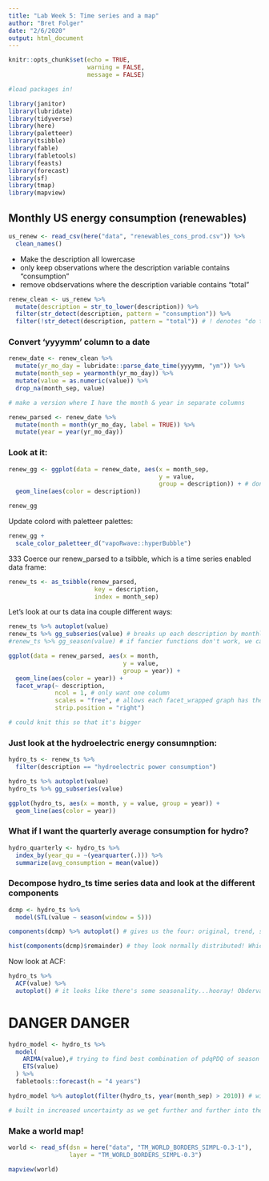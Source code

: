 ```yaml
---
title: "Lab Week 5: Time series and a map"
author: "Bret Folger"
date: "2/6/2020"
output: html_document
---
```


```r
knitr::opts_chunk$set(echo = TRUE,
                      warning = FALSE,
                      message = FALSE)
```


```r

#load packages in!

library(janitor)
library(lubridate)
library(tidyverse)
library(here)
library(paletteer)
library(tsibble)
library(fable)
library(fabletools)
library(feasts)
library(forecast)
library(sf)
library(tmap)
library(mapview)

```


## Monthly US energy consumption (renewables)

```r

us_renew <- read_csv(here("data", "renewables_cons_prod.csv")) %>% 
  clean_names()

```


 - Make the description all lowercase
 - only keep observations where the description variable contains "consumption"
 - remove obdservations where the description variable contains "total"
 
 
```r

renew_clean <- us_renew %>% 
  mutate(description = str_to_lower(description)) %>% 
  filter(str_detect(description, pattern = "consumption")) %>% 
  filter(!str_detect(description, pattern = "total")) # ! denotes "do the opposite"

```

### Convert 'yyyymm' column to a date

```r

renew_date <- renew_clean %>% 
  mutate(yr_mo_day = lubridate::parse_date_time(yyyymm, "ym")) %>% 
  mutate(month_sep = yearmonth(yr_mo_day)) %>% 
  mutate(value = as.numeric(value)) %>% 
  drop_na(month_sep, value)

# make a version where I have the month & year in separate columns

renew_parsed <- renew_date %>% 
  mutate(month = month(yr_mo_day, label = TRUE)) %>% 
  mutate(year = year(yr_mo_day))

```


### Look at it:

```r

renew_gg <- ggplot(data = renew_date, aes(x = month_sep, 
                                          y = value,
                                          group = description)) + # don't need the group here once you add an aesthetic within the geom_line() function
  geom_line(aes(color = description))

renew_gg

```

Update colord with paletteer palettes:

```r

renew_gg + 
  scale_color_paletteer_d("vapoRwave::hyperBubble")

```

333 Coerce our renew_parsed to a tsibble, which is a time series enabled data frame:

```r

renew_ts <- as_tsibble(renew_parsed, 
                        key = description,
                        index = month_sep)

```

Let's look at our ts data ina  couple different ways:

```r

renew_ts %>% autoplot(value)
renew_ts %>% gg_subseries(value) # breaks up each description by monthly trends
#renew_ts %>% gg_season(value) # if fancier functions don't work, we can make them in ggplot()

ggplot(data = renew_parsed, aes(x = month, 
                                y = value, 
                                group = year)) + 
  geom_line(aes(color = year)) + 
  facet_wrap(~ description, 
             ncol = 1, # only want one column
             scales = "free", # allows each facet_wrapped graph has their own scale
             strip.position = "right") 

# could knit this so that it's bigger

```

### Just look at the hydroelectric energy consumnption:

```r

hydro_ts <- renew_ts %>% 
  filter(description == "hydroelectric power consumption")

hydro_ts %>% autoplot(value)
hydro_ts %>% gg_subseries(value)

ggplot(hydro_ts, aes(x = month, y = value, group = year)) + 
  geom_line(aes(color = year))

```

### What if I want the quarterly average consumption for hydro?

```r

hydro_quarterly <- hydro_ts %>% 
  index_by(year_qu = ~(yearquarter(.))) %>% 
  summarize(avg_consumption = mean(value))

```

### Decompose hydro_ts time series data and look at the different components

```r

dcmp <- hydro_ts %>% 
  model(STL(value ~ season(window = 5)))

components(dcmp) %>% autoplot() # gives us the four: original, trend, seasonal, and random. LOOK AT THE SCALE. Residual is less than 10% of total range - so here it looks okay.

```

```r

hist(components(dcmp)$remainder) # they look normally distributed! Which is what we want? I guess so

```

Now look at ACF:

```r

hydro_ts %>% 
  ACF(value) %>% 
  autoplot() # it looks like there's some seasonality...hooray! Obdervations that are 12 months apart are more closely related than any other time

```

# DANGER DANGER

```r

hydro_model <- hydro_ts %>% 
  model(
    ARIMA(value),# trying to find best combination of pdqPDQ of season values
    ETS(value)
  ) %>% 
  fabletools::forecast(h = "4 years")

hydro_model %>% autoplot(filter(hydro_ts, year(month_sep) > 2010)) # will only show you forecasred values unless you add the filter part on

# built in increased uncertainty as we get further and further into the future
```

### Make a world map!

```r

world <- read_sf(dsn = here("data", "TM_WORLD_BORDERS_SIMPL-0.3-1"),
                 layer = "TM_WORLD_BORDERS_SIMPL-0.3")

mapview(world)

```

